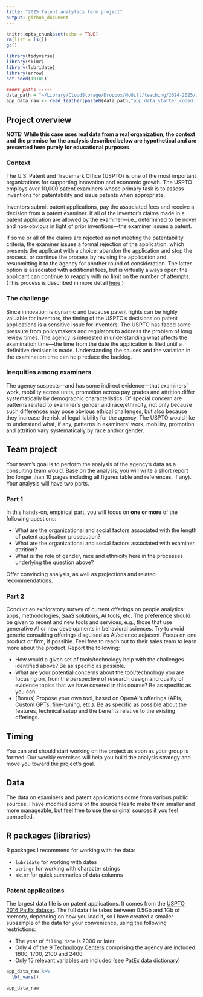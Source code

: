 ```yaml
---
title: "2025 Talent analytics term project"
output: github_document
---
```


```r
knitr::opts_chunk$set(echo = TRUE)
rm(list = ls())
gc()

library(tidyverse)
library(skimr)
library(lubridate)
library(arrow)
set.seed(10101)

##### paths -----
data_path = "~/Library/CloudStorage/Dropbox/McGill/teaching/2024-2025/winter/talent-analytics/data/" 
app_data_raw <- read_feather(paste0(data_path,"app_data_starter_coded.feather")) 
```

## Project overview

**NOTE: While this case uses real data from a real organization, the context and the premise for the analysis described below are hypothetical and are presented here purely for educational purposes.**

### Context

The U.S. Patent and Trademark Office (USPTO) is one of the most important organizations for supporting innovation and economic growth. The USPTO employs over 10,000 patent examiners whose primary task is to assess inventions for patentability and issue patents when appropriate.

Inventors submit patent applications, pay the associated fees and receive a decision from a patent examiner. If all of the inventor's claims made in a patent application are allowed by the examiner---i.e., determined to be novel and non-obvious in light of prior inventions---the examiner issues a patent.

If some or all of the claims are rejected as not meeting the patentability criteria, the examiner issues a formal rejection of the application, which presents the applicant with a choice: abandon the application and stop the process, or continue the process by revising the application and resubmitting it to the agency for another round of consideration. The latter option is associated with additional fees, but is virtually always open: the applicant can continue to reapply with no limit on the number of attempts. (This process is described in more detail [here](https://papers.ssrn.com/sol3/papers.cfm?abstract_id=2995674).)

### The challenge

Since innovation is dynamic and because patent rights can be highly valuable for inventors, the timing of the USPTO's decisions on patent applications is a sensitive issue for inventors. The USPTO has faced some pressure from policymakers and regulators to address the problem of long review times. The agency is interested in understanding what affects the examination time---the time from the date the application is filed until a definitive decision is made. Understanding the causes and the variation in the examination time can help reduce the backlog.

### Inequities among examiners

The agency suspects---and has some indirect evidence---that examiners' work, mobility across units, promotion across pay grades and attrition differ systematically by demographic characteristics. Of special concern are patterns related to examiner's gender and race/ethnicity, not only because such differences may pose obvious ethical challenges, but also because they increase the risk of legal liability for the agency. The USPTO would like to understand what, if any, patterns in examiners' work, mobility, promotion and attrition vary systematically by race and/or gender.

## Team project

Your team's goal is to perform the analysis of the agency's data as a consulting team would. Base on the analysis, you will write a short report (no longer than 10 pages including all figures table and references, if any). Your analysis will have two parts.

### Part 1

In this hands-on, empirical part, you will focus on **one or more** of the following questions:

-   What are the organizational and social factors associated with the length of patent application prosecution?
-   What are the organizational and social factors associated with examiner attrition?
-   What is the role of gender, race and ethnicity here in the processes underlying the question above?

Offer convincing analysis, as well as projections and related recommendations.

### Part 2

Conduct an exploratory survey of current offerings on people analytics: apps, methodologies, SaaS solutions, AI tools, etc. The preference should be given to recent and new tools and services, e.g., those that use generative AI or new developments in behavioral sciences. Try to avoid generic consulting offerings disguised as AI/science adjacent. Focus on one product or firm, if possible. Feel free to reach out to their sales team to learn more about the product. Report the following:

-   How would a given set of tools/technology help with the challenges identified above? Be as specific as possible.
-   What are your potential concerns about the tool/technology you are focusing on, from the perspective of research design and quality of evidence topics that we have covered in this course? Be as specific as you can.
-   [Bonus] Propose your own tool, based on OpenAI's offerings (APIs, Custom GPTs, fine-tuning, etc.). Be as specific as possible about the features, technical setup and the benefits relative to the existing offerings.

## Timing

You can and should start working on the project as soon as your group is formed. Our weekly exercises will help you build the analysis strategy and move you toward the project's goal.

## Data

The data on examiners and patent applications come from various public sources. I have modified some of the source files to make them smaller and more manageable, but feel free to use the original sources if you feel compelled.

## R packages (libraries)

R packages I recommend for working with the data:

-   `lubridate` for working with dates
-   `stringr` for working with character strings
-   `skimr` for quick summaries of data columns

### Patent applications

The largest data file is on patent applications. It comes from the [USPTO 2016 PatEx dataset](https://www.uspto.gov/ip-policy/economic-research/research-datasets/patent-examination-research-dataset-public-pair). The full data file takes between 0.5Gb and 1Gb of memory, depending on how you load it, so I have created a smaller subsample of the data for your convenience, using the following restrictions:

-   The year of `filing_date` is 2000 or later
-   Only 4 of the 9 [Technology Centers](https://www.uspto.gov/patents/contact-patents/patent-technology-centers-management) comprising the agency are included: 1600, 1700, 2100 and 2400
-   Only 15 relevant variables are included (see [PatEx data dictionary](https://www.uspto.gov/sites/default/files/documents/Appendix%20A.pdf))

```r
app_data_raw %>%
  tbl_vars()

app_data_raw
```
